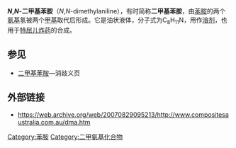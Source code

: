 {{Chembox
| ImageFile = Dimethylaniline.png
| IUPACName = N,N-Dimethylaniline
| OtherNames = [[二甲基苯胺|二甲基苯胺]]
| Abbreviations = 
|Section1={{Chembox Identifiers
| ChEMBL_Ref = {{ebicite|correct|EBI}}
| ChEMBL = 371654
| PubChem = 949
| ChemSpiderID_Ref = {{chemspidercite|correct|chemspider}}
| ChemSpiderID = 924
| StdInChI_Ref = {{stdinchicite|correct|chemspider}}
| StdInChI = 1S/C8H11N/c1-9(2)8-6-4-3-5-7-8/h3-7H,1-2H3
| StdInChIKey_Ref = {{stdinchicite|correct|chemspider}}
| StdInChIKey = JLTDJTHDQAWBAV-UHFFFAOYSA-N 
| CASNo_Ref = {{cascite|correct|CAS}}
| CASNo = 121-69-7
| KEGG_Ref = {{keggcite|correct|kegg}}
| KEGG = C02846
| ChEBI_Ref = {{ebicite|correct|EBI}}
| ChEBI = 16269
| SMILES = CN(C)c1ccccc1}}
|Section2 = {{Chembox Properties
| Formula = C<sub>8</sub>H<sub>11</sub>N
| Appearance = 油状液体
| MolarMass = 121.19}}
| Section7 = {{Chembox Hazards
| FlashPt = 63°C}}
}}

'''''N'',''N''-二甲基苯胺'''（''N'',''N''-dimethylaniline），有时简称'''二甲基苯胺'''，由[[苯胺|苯胺]]的两个[[氨基|氨基]]氢被两个[[甲基|甲基]]取代后形成。它是油状液体，分子式为C<sub>8</sub>H<sub>11</sub>N，用作[[溶剂|溶剂]]，也用于[[特屈儿|特屈儿]][[炸药|炸药]]的合成。

== 参见 ==
*[[二甲基苯胺|二甲基苯胺]]—消歧义页

== 外部链接 ==
*https://web.archive.org/web/20070829095213/http://www.compositesaustralia.com.au/dma.htm

[[Category:苯胺|Category:苯胺]]
[[Category:二甲氨基化合物|Category:二甲氨基化合物]]